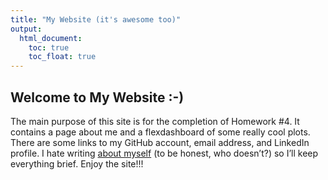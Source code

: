 ```yaml
---
title: "My Website (it's awesome too)"
output: 
  html_document:
    toc: true
    toc_float: true
---
```


## Welcome to My Website :-)

The main purpose of this site is for the completion of Homework #4. It contains a page about me and a flexdashboard of some really cool plots. There are some links to my GitHub account, email address, and LinkedIn profile. I hate writing [about myself](about.html) (to be honest, who doesn't?) so I'll keep everything brief. Enjoy the site!!!

